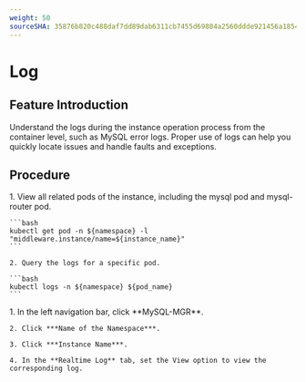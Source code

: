 ```yaml
---
weight: 50
sourceSHA: 35876b820c488daf7dd89dab6311cb7455d69884a2560ddde921456a1854beec
---
```


# Log

## Feature Introduction

Understand the logs during the instance operation process from the container level, such as MySQL error logs. Proper use of logs can help you quickly locate issues and handle faults and exceptions.

## Procedure

<Tabs>
  <Tab label="CLI">
    1. View all related pods of the instance, including the mysql pod and mysql-router pod.

    ```bash
    kubectl get pod -n ${namespace} -l "middleware.instance/name=${instance_name}"
    ```

    2. Query the logs for a specific pod.

    ```bash
    kubectl logs -n ${namespace} ${pod_name}
    ```
  </Tab>

  <Tab label="Web Console">
    1. In the left navigation bar, click **MySQL-MGR**.

    2. Click ***Name of the Namespace***.

    3. Click ***Instance Name***.

    4. In the **Realtime Log** tab, set the View option to view the corresponding log.
  </Tab>
</Tabs>
